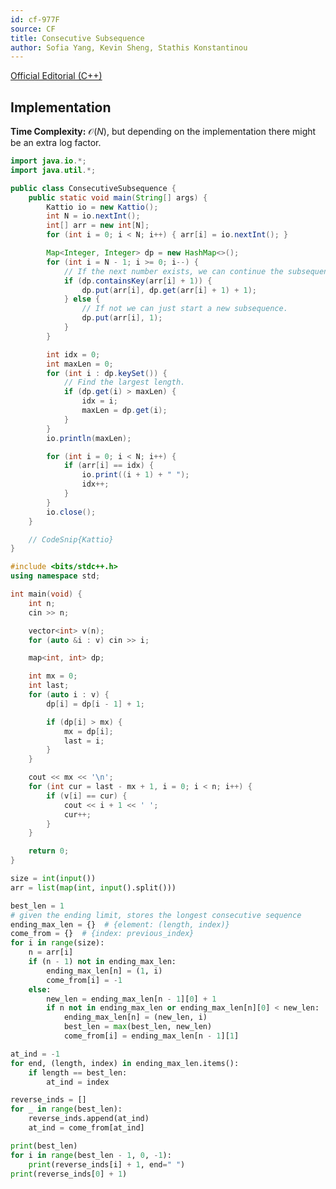 ```yaml
---
id: cf-977F
source: CF
title: Consecutive Subsequence
author: Sofia Yang, Kevin Sheng, Stathis Konstantinou
---
```


[Official Editorial (C++)](https://codeforces.com/blog/entry/59281)

## Implementation

**Time Complexity:** $\mathcal{O}(N)$, but depending on the implementation there might be an extra log factor.

<LanguageSection>
<JavaSection>

```java
import java.io.*;
import java.util.*;

public class ConsecutiveSubsequence {
	public static void main(String[] args) {
		Kattio io = new Kattio();
		int N = io.nextInt();
		int[] arr = new int[N];
		for (int i = 0; i < N; i++) { arr[i] = io.nextInt(); }

		Map<Integer, Integer> dp = new HashMap<>();
		for (int i = N - 1; i >= 0; i--) {
			// If the next number exists, we can continue the subsequence.
			if (dp.containsKey(arr[i] + 1)) {
				dp.put(arr[i], dp.get(arr[i] + 1) + 1);
			} else {
				// If not we can just start a new subsequence.
				dp.put(arr[i], 1);
			}
		}

		int idx = 0;
		int maxLen = 0;
		for (int i : dp.keySet()) {
			// Find the largest length.
			if (dp.get(i) > maxLen) {
				idx = i;
				maxLen = dp.get(i);
			}
		}
		io.println(maxLen);

		for (int i = 0; i < N; i++) {
			if (arr[i] == idx) {
				io.print((i + 1) + " ");
				idx++;
			}
		}
		io.close();
	}

	// CodeSnip{Kattio}
}
```

</JavaSection>
<CPPSection>

```cpp
#include <bits/stdc++.h>
using namespace std;

int main(void) {
	int n;
	cin >> n;

	vector<int> v(n);
	for (auto &i : v) cin >> i;

	map<int, int> dp;

	int mx = 0;
	int last;
	for (auto i : v) {
		dp[i] = dp[i - 1] + 1;

		if (dp[i] > mx) {
			mx = dp[i];
			last = i;
		}
	}

	cout << mx << '\n';
	for (int cur = last - mx + 1, i = 0; i < n; i++) {
		if (v[i] == cur) {
			cout << i + 1 << ' ';
			cur++;
		}
	}

	return 0;
}
```

</CPPSection>
<PySection>

```py
size = int(input())
arr = list(map(int, input().split()))

best_len = 1
# given the ending limit, stores the longest consecutive sequence
ending_max_len = {}  # {element: (length, index)}
come_from = {}  # {index: previous_index}
for i in range(size):
	n = arr[i]
	if (n - 1) not in ending_max_len:
		ending_max_len[n] = (1, i)
		come_from[i] = -1
	else:
		new_len = ending_max_len[n - 1][0] + 1
		if n not in ending_max_len or ending_max_len[n][0] < new_len:
			ending_max_len[n] = (new_len, i)
			best_len = max(best_len, new_len)
			come_from[i] = ending_max_len[n - 1][1]

at_ind = -1
for end, (length, index) in ending_max_len.items():
	if length == best_len:
		at_ind = index

reverse_inds = []
for _ in range(best_len):
	reverse_inds.append(at_ind)
	at_ind = come_from[at_ind]

print(best_len)
for i in range(best_len - 1, 0, -1):
	print(reverse_inds[i] + 1, end=" ")
print(reverse_inds[0] + 1)
```

</PySection>
</LanguageSection>
